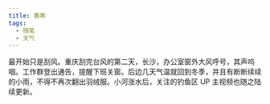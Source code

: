```yaml
---
title: 春寒
tags:
  - 随笔
  - 天气
---
```

最开始只是刮风。重庆刮完台风的第二天，长沙，办公室窗外大风呼号，其声呜咽。工作群登出通告，提醒下班关窗。后边几天气温就回到冬季，并且有断断续续的小雨，不得不再次翻出羽绒服。小河涨水后，关注的钓鱼区 UP 主视频也随之陆续更新。

